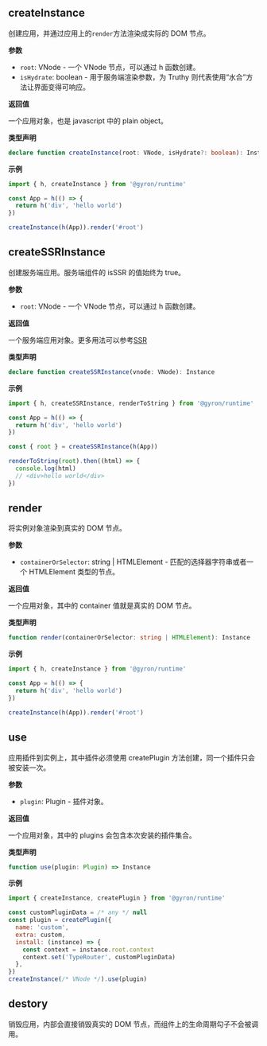 ## createInstance

创建应用，并通过应用上的`render`方法渲染成实际的 DOM 节点。

**参数**

- `root`: VNode - 一个 VNode 节点，可以通过 h 函数创建。
- `isHydrate`: boolean - 用于服务端渲染参数，为 Truthy 则代表使用“水合”方法让界面变得可响应。

**返回值**

一个应用对象，也是 javascript 中的 plain object。

**类型声明**

```ts d
declare function createInstance(root: VNode, isHydrate?: boolean): Instance
```

**示例**

```javascript
import { h, createInstance } from '@gyron/runtime'

const App = h(() => {
  return h('div', 'hello world')
})

createInstance(h(App)).render('#root')
```

## createSSRInstance

创建服务端应用。服务端组件的 isSSR 的值始终为 true。

**参数**

- `root`: VNode - 一个 VNode 节点，可以通过 h 函数创建。

**返回值**

一个服务端应用对象。更多用法可以参考[SSR](/docs/ssr)

**类型声明**

```ts d
declare function createSSRInstance(vnode: VNode): Instance
```

**示例**

```javascript
import { h, createSSRInstance, renderToString } from '@gyron/runtime'

const App = h(() => {
  return h('div', 'hello world')
})

const { root } = createSSRInstance(h(App))

renderToString(root).then((html) => {
  console.log(html)
  // <div>hello world</div>
})
```

## render

将实例对象渲染到真实的 DOM 节点。

**参数**

- `containerOrSelector`: string | HTMLElement - 匹配的选择器字符串或者一个 HTMLElement 类型的节点。

**返回值**

一个应用对象，其中的 container 值就是真实的 DOM 节点。

**类型声明**

```ts d
function render(containerOrSelector: string | HTMLElement): Instance
```

**示例**

```javascript
import { h, createInstance } from '@gyron/runtime'

const App = h(() => {
  return h('div', 'hello world')
})

createInstance(h(App)).render('#root')
```

## use

应用插件到实例上，其中插件必须使用 createPlugin 方法创建，同一个插件只会被安装一次。

**参数**

- `plugin`: Plugin - 插件对象。

**返回值**

一个应用对象，其中的 plugins 会包含本次安装的插件集合。

**类型声明**

```ts d
function use(plugin: Plugin) => Instance
```

**示例**

```javascript
import { createInstance, createPlugin } from '@gyron/runtime'

const customPluginData = /* any */ null
const plugin = createPlugin({
  name: 'custom',
  extra: custom,
  install: (instance) => {
    const context = instance.root.context
    context.set('TypeRouter', customPluginData)
  },
})
createInstance(/* VNode */).use(plugin)
```

## destory

销毁应用，内部会直接销毁真实的 DOM 节点，而组件上的生命周期勾子不会被调用。

